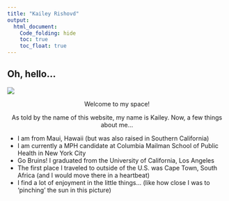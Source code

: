 ```yaml
---
title: "Kailey Rishovd"
output: 
  html_document:
    Code_folding: hide
    toc: true
    toc_float: true
---
```


## Oh, hello... 

![](./images/me.jpg)

<center> Welcome to my space!

As told by the name of this website, my name is Kailey. Now, a few things about me... </center>

- I am from Maui, Hawaii (but was also raised in Southern California) 
- I am currently a MPH candidate at Columbia Mailman School of Public Health in New York City 
- Go Bruins! I graduated from the University of California, Los Angeles 
- The first place I traveled to outside of the U.S. was Cape Town, South Africa (and I would move there in a heartbeat)
- I find a lot of enjoyment in the little things... (like how close I was to 'pinching' the sun in this picture)